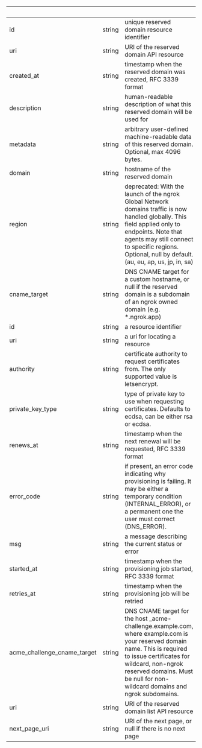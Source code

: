 | &nbsp; | &nbsp; | &nbsp; |
|---|---|---|
| id | string | unique reserved domain resource identifier |
| uri | string | URI of the reserved domain API resource |
| created_at | string | timestamp when the reserved domain was created, RFC 3339 format |
| description | string | human-readable description of what this reserved domain will be used for |
| metadata | string | arbitrary user-defined machine-readable data of this reserved domain. Optional, max 4096 bytes. |
| domain | string | hostname of the reserved domain |
| region | string | deprecated: With the launch of the ngrok Global Network domains traffic is now handled globally. This field applied only to endpoints. Note that agents may still connect to specific regions. Optional, null by default. (au, eu, ap, us, jp, in, sa) |
| cname_target | string | DNS CNAME target for a custom hostname, or null if the reserved domain is a subdomain of an ngrok owned domain (e.g. *.ngrok.app) |
| id | string | a resource identifier |
| uri | string | a uri for locating a resource |
| authority | string | certificate authority to request certificates from. The only supported value is letsencrypt. |
| private_key_type | string | type of private key to use when requesting certificates. Defaults to ecdsa, can be either rsa or ecdsa. |
| renews_at | string | timestamp when the next renewal will be requested, RFC 3339 format |
| error_code | string | if present, an error code indicating why provisioning is failing. It may be either a temporary condition (INTERNAL_ERROR), or a permanent one the user must correct (DNS_ERROR). |
| msg | string | a message describing the current status or error |
| started_at | string | timestamp when the provisioning job started, RFC 3339 format |
| retries_at | string | timestamp when the provisioning job will be retried |
| acme_challenge_cname_target | string | DNS CNAME target for the host _acme-challenge.example.com, where example.com is your reserved domain name. This is required to issue certificates for wildcard, non-ngrok reserved domains. Must be null for non-wildcard domains and ngrok subdomains. |
| uri | string | URI of the reserved domain list API resource |
| next_page_uri | string | URI of the next page, or null if there is no next page |